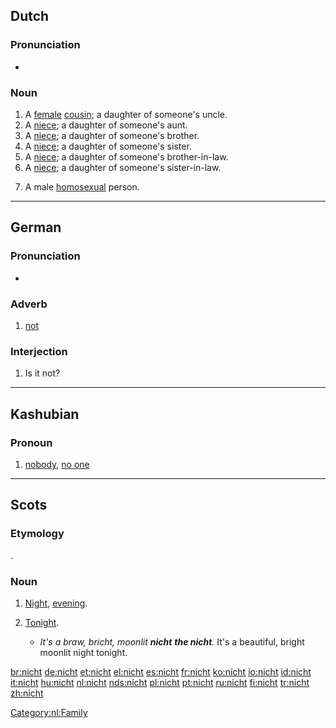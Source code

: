 ==Dutch==

===Pronunciation===
*{{audio|Nl-nicht.ogg|audio}}

===Noun===
{{infl|nl|noun}}

# A [[female]] [[cousin]]; a daughter of someone's uncle.
# A [[niece]]; a daughter of someone's aunt.
# A [[niece]]; a daughter of someone's brother.
# A [[niece]]; a daughter of someone's sister.
# A [[niece]]; a daughter of someone's brother-in-law.
# A [[niece]]; a daughter of someone's sister-in-law.
# {{derogatory}} A male [[homosexual]] person.

[[Category:nl:Family]]

----

==German==

===Pronunciation===
*{{audio|De-nicht.ogg|audio}}

===Adverb===
{{infl|de|adverb}}

# [[not]]

===Interjection===
{{infl|de|interjection|head=nicht?}}

# Is it not?

----

==Kashubian==

===Pronoun===
{{infl|csb|pronoun}}

# [[nobody]], [[no one]]

----

==Scots==

===Etymology===
{{OE.|sco}} {{term|niht|lang=ang}}.

===Noun===
{{sco-noun}}

# [[night|Night]], [[evening]].
# {{context|definite singular}} [[tonight|Tonight]].
#*''It's a braw, bricht, moonlit '''nicht''' '''the nicht'''.''  It's a beautiful, bright moonlit night tonight.

[[br:nicht]]
[[de:nicht]]
[[et:nicht]]
[[el:nicht]]
[[es:nicht]]
[[fr:nicht]]
[[ko:nicht]]
[[io:nicht]]
[[id:nicht]]
[[it:nicht]]
[[hu:nicht]]
[[nl:nicht]]
[[nds:nicht]]
[[pl:nicht]]
[[pt:nicht]]
[[ru:nicht]]
[[fi:nicht]]
[[tr:nicht]]
[[zh:nicht]]